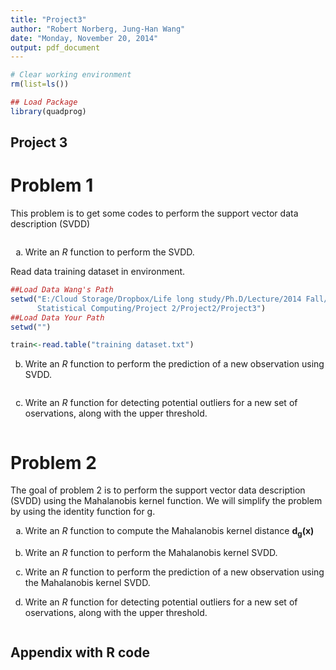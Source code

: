 ```yaml
---
title: "Project3"
author: "Robert Norberg, Jung-Han Wang"
date: "Monday, November 20, 2014"
output: pdf_document
---
```

```r
# Clear working environment
rm(list=ls())

## Load Package
library(quadprog)
```
## Project 3

# Problem 1

This problem is to get some codes to perform the support vector data description (SVDD)
```r
```


a. Write an _R_ function to perform the SVDD.

Read data training dataset in environment.
```r
##Load Data Wang's Path
setwd("E:/Cloud Storage/Dropbox/Life long study/Ph.D/Lecture/2014 Fall/
      Statistical Computing/Project 2/Project2/Project3")
##Load Data Your Path
setwd("")

train<-read.table("training dataset.txt")

```

b. Write an _R_ function to perform the prediction of a new observation using SVDD.
```r
```

c. Write an _R_ function for detecting potential outliers for a new set of oservations, along with the upper threshold.
```r
```


# Problem 2

The goal of problem 2 is to perform the support vector data description (SVDD) using the Mahalanobis kernel function. We will simplify the problem
by using the identity function for g.

(a) Write an _R_ function to compute the Mahalanobis kernel distance $\pmb{d_g(x)}$

(b) Write an _R_ function to perform the Mahalanobis kernel SVDD.

(c) Write an _R_ function to perform the prediction of a new observation using the Mahalanobis kernel SVDD.

(d) Write an _R_ function for detecting potential outliers for a new set of oservations, along with the upper threshold.


```r

```


## Appendix with R code

```r
```


